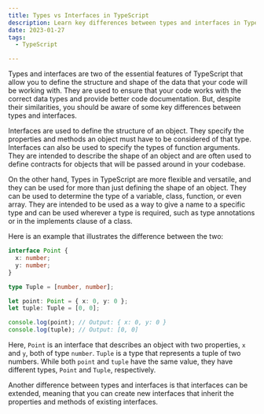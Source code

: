 ```yaml
---
title: Types vs Interfaces in TypeScript
description: Learn key differences between types and interfaces in TypeScript
date: 2023-01-27
tags:
  - TypeScript

---
```


Types and interfaces are two of the essential features of TypeScript that allow you to define the structure and shape of the data that your code will be working with. They are used to ensure that your code works with the correct data types and provide better code documentation. But, despite their similarities, you should be aware of some key differences between types and interfaces.

Interfaces are used to define the structure of an object. They specify the properties and methods an object must have to be considered of that type. Interfaces can also be used to specify the types of function arguments. They are intended to describe the shape of an object and are often used to define contracts for objects that will be passed around in your codebase.

On the other hand, Types in TypeScript are more flexible and versatile, and they can be used for more than just defining the shape of an object. They can be used to determine the type of a variable, class, function, or even array. They are intended to be used as a way to give a name to a specific type and can be used wherever a type is required, such as type annotations or in the implements clause of a class.

Here is an example that illustrates the difference between the two:

```typescript
interface Point {
  x: number;
  y: number;
}

type Tuple = [number, number];

let point: Point = { x: 0, y: 0 };
let tuple: Tuple = [0, 0];

console.log(point); // Output: { x: 0, y: 0 }
console.log(tuple); // Output: [0, 0]
```

Here, `Point` is an interface that describes an object with two properties, `x` and `y`, both of type `number`. `Tuple` is a type that represents a tuple of two numbers. While both `point` and `tuple` have the same value, they have different types, `Point` and `Tuple`, respectively.

Another difference between types and interfaces is that interfaces can be extended, meaning that you can create new interfaces that inherit the properties and methods of existing interfaces.
